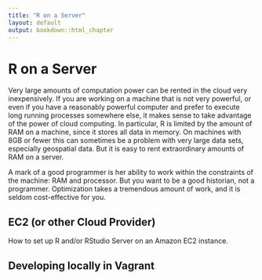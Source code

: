 ```yaml
---
title: "R on a Server"
layout: default
output: bookdown::html_chapter
---
```


# R on a Server

Very large amounts of computation power can be rented in the cloud very inexpensively. If you are working on a machine that is not very powerful, or even if you have a reasonably powerful computer and prefer to execute long running processes somewhere else, it makes sense to take advantage of the power of cloud computing. In particular, R is limited by the amount of RAM on a machine, since it stores all data in memory. On machines with 8GB or fewer this can sometimes be a problem with very large data sets, especially geospatial data. But it is easy to rent extraordinary amounts of RAM on a server.

A mark of a good programmer is her ability to work within the constraints of the machine: RAM and processor. But you want to be a good historian, not a programmer.  Optimization takes a tremendous amount of work, and it is seldom cost-effective for you. 

## EC2 (or other Cloud Provider)

How to set up R and/or RStudio Server on an Amazon EC2 instance.

## Developing locally in Vagrant

